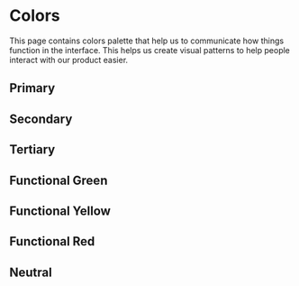 
<Meta title="Foundations/Colors" decorators={[SystemWrapper]} />

# Colors

This page contains colors palette that help us to communicate how things function in the interface. This helps us create visual patterns to help people interact with our product easier.

## Primary

<Story id="core-foundations-colors--primary" />

## Secondary

<Story id="core-foundations-colors--secondary" />

## Tertiary

<Story id="core-foundations-colors--tertiary" />

## Functional Green

<Story id="core-foundations-colors--functional-green" />

## Functional Yellow

<Story id="core-foundations-colors--functional-yellow" />

## Functional Red

<Story id="core-foundations-colors--functional-red" />

## Neutral

<Story id="core-foundations-colors--neutral" />
